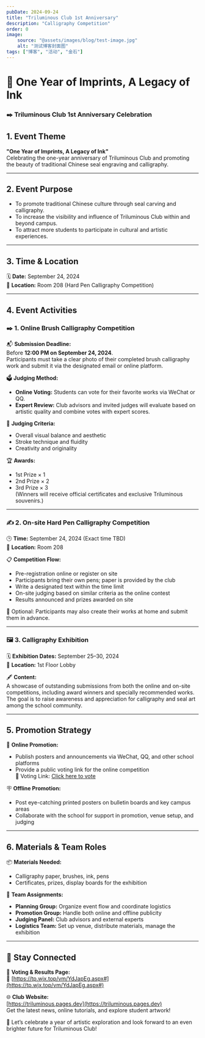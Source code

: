 ```yaml
---
pubDate: 2024-09-24
title: "Triluminous Club 1st Anniversary"
description: "Calligraphy Competition"
order: 0
image:
    source: "@assets/images/blog/test-image.jpg"
    alt: "测试博客封面图"
tags: ["博客", "活动", "金石"]
---
```


# 🏮 One Year of Imprints, A Legacy of Ink  
### ✒️ Triluminous Club 1st Anniversary Celebration

## 1. Event Theme  
**"One Year of Imprints, A Legacy of Ink"**  
Celebrating the one-year anniversary of Triluminous Club and promoting the beauty of traditional Chinese seal engraving and calligraphy.

---

## 2. Event Purpose  

- To promote traditional Chinese culture through seal carving and calligraphy.  
- To increase the visibility and influence of Triluminous Club within and beyond campus.  
- To attract more students to participate in cultural and artistic experiences.

---

## 3. Time & Location  

🗓️ **Date:** September 24, 2024  
📍 **Location:** Room 208 (Hard Pen Calligraphy Competition)

---

## 4. Event Activities  

### ✒️ 1. Online Brush Calligraphy Competition  

📬 **Submission Deadline:**  
Before **12:00 PM on September 24, 2024**.  
Participants must take a clear photo of their completed brush calligraphy work and submit it via the designated email or online platform.

🗳️ **Judging Method:**  
- **Online Voting:** Students can vote for their favorite works via WeChat or QQ.  
- **Expert Review:** Club advisors and invited judges will evaluate based on artistic quality and combine votes with expert scores.

📐 **Judging Criteria:**  
- Overall visual balance and aesthetic  
- Stroke technique and fluidity  
- Creativity and originality

🏆 **Awards:**  
- 1st Prize × 1  
- 2nd Prize × 2  
- 3rd Prize × 3  
(Winners will receive official certificates and exclusive Triluminous souvenirs.)

---

### ✍️ 2. On-site Hard Pen Calligraphy Competition  

🕒 **Time:** September 24, 2024 (Exact time TBD)  
📍 **Location:** Room 208  

📋 **Competition Flow:**  
- Pre-registration online or register on site  
- Participants bring their own pens; paper is provided by the club  
- Write a designated text within the time limit  
- On-site judging based on similar criteria as the online contest  
- Results announced and prizes awarded on site

📌 Optional: Participants may also create their works at home and submit them in advance.

---

### 🖼️ 3. Calligraphy Exhibition  

🗓️ **Exhibition Dates:** September 25–30, 2024  
📍 **Location:** 1st Floor Lobby  

🖋️ **Content:**  
A showcase of outstanding submissions from both the online and on-site competitions, including award winners and specially recommended works. The goal is to raise awareness and appreciation for calligraphy and seal art among the school community.

---

## 5. Promotion Strategy  

📢 **Online Promotion:**  
- Publish posters and announcements via WeChat, QQ, and other school platforms  
- Provide a public voting link for the online competition  
🔗 Voting Link: [Click here to vote](https://tp.wjx.top/vm/YdJapEg.aspx#)

🪧 **Offline Promotion:**  
- Post eye-catching printed posters on bulletin boards and key campus areas  
- Collaborate with the school for support in promotion, venue setup, and judging

---

## 6. Materials & Team Roles  

📦 **Materials Needed:**  
- Calligraphy paper, brushes, ink, pens  
- Certificates, prizes, display boards for the exhibition  

👥 **Team Assignments:**  
- **Planning Group:** Organize event flow and coordinate logistics  
- **Promotion Group:** Handle both online and offline publicity  
- **Judging Panel:** Club advisors and external experts  
- **Logistics Team:** Set up venue, distribute materials, manage the exhibition

---

## 📱 Stay Connected  

📎 **Voting & Results Page:**  
🔗 [https://tp.wjx.top/vm/YdJapEg.aspx#](https://tp.wjx.top/vm/YdJapEg.aspx#)

🌐 **Club Website:**  
[https://triluminous.pages.dev](https://triluminous.pages.dev)  
Get the latest news, online tutorials, and explore student artwork!

🎊 Let’s celebrate a year of artistic exploration and look forward to an even brighter future for Triluminous Club!
